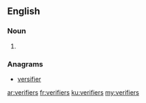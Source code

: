 ==English==

===Noun===
{{head|en}}

# {{plural of|verifier}}

===Anagrams===
* [[versifier#English|versifier]]

[[ar:verifiers]]
[[fr:verifiers]]
[[ku:verifiers]]
[[my:verifiers]]